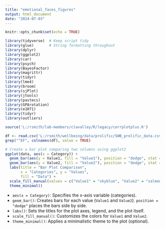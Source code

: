 ```yaml
---
title: "emotional_faces_figures"
output: html_document
date: "2024-07-03"
---
```


```r
knitr::opts_chunk$set(echo = TRUE)

library(tidyverse)  # Keep script tidy
library(glue)       # String formatting throughout
library(dplyr)
library(ggplot2)
library(car)
library(psych)
library(BayesFactor)
library(magrittr)
library(tidyr)
library(lme4)
library(broom)
library(sjPlot)
library(jtools)
library(pastecs)
library(GPArotation)
library(e1071)
library(tidyr)
library(outliers)

source('L:/rsmith/lab-members/clavalley/R/legacy/corrplotplus.R')

df <- read.csv('L:/rsmith/wellbeing/data/prolific/SWB_prolific_data.csv')
grep("^EF", colnames(df), value = TRUE)

```
```r

# Create a bar plot comparing two columns using ggplot2
ggplot(data, aes(x = Category)) +
  geom_bar(aes(y = Value1, fill = "Value1"), position = "dodge", stat = "identity") +
  geom_bar(aes(y = Value2, fill = "Value2"), position = "dodge", stat = "identity") +
  labs(title = "Bar Plot Comparison",
       x = "Categories", y = "Values",
       fill = "Data") +
  scale_fill_manual(values = c("Value1" = "skyblue", "Value2" = "salmon")) +
  theme_minimal()

```

- `aes(x = Category)`: Specifies the x-axis variable (categories).
- `geom_bar()`: Creates bars for each value (`Value1` and `Value2`). `position = "dodge"` places the bars side by side.
- `labs()`: Sets the titles for the plot axes, legend, and the plot itself.
- `scale_fill_manual()`: Customizes the colors for `Value1` and `Value2`.
- `theme_minimal()`: Applies a minimalistic theme to the plot (optional).



